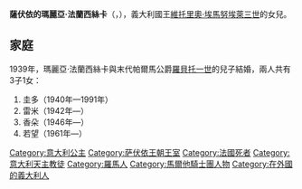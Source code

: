 {{Unreferenced|time=2020-09-03T11:14:09+00:00}}
{{Infobox royalty
| name        = 薩伏依的瑪麗亞·法蘭西絲卡
| image       = María Francisca de Saboya.jpg
| image_size  = 200px
| birth_date  = {{Birth date|1914|12|26|df=y}}
| birth_place = {{flag|Kingdom of Italy}}[[羅馬|羅馬]]
| death_date  = {{Death date and age|2001|12|7|1914|12|26|df=y}}
| death_place = {{flag|France}}[[芒德留拉納普勒|芒德留拉納普勒]]
| full name   = Maria Francesca Anna Romana di Savoia
| house       = [[薩伏依王朝|薩伏依王朝]]
| father      = [[維托里奧·埃馬努埃萊三世|維托里奧·埃馬努埃萊三世]]
| mother      = [[蒙特內哥羅的埃萊娜|蒙特內哥羅的埃萊娜]]
| religion    = [[羅馬天主教|羅馬天主教]]
}}
'''薩伏依的瑪麗亞·法蘭西絲卡'''（{{lang-it|Maria Francesca di Savoia}}，{{bd|1914年|12月26日|2001年|12月7日}}），義大利國王[[維托里奧·埃馬努埃萊三世|維托里奧·埃馬努埃萊三世]]的女兒。

== 家庭 ==
1939年，瑪麗亞·法蘭西絲卡與末代帕爾馬公爵[[羅貝托一世_(帕爾馬)|羅貝托一世]]的兒子{{link-it|波旁-帕爾馬的路易吉|Luigi di Borbone-Parma|路易吉}}結婚，兩人共有3子1女：
# 圭多（1940年—1991年）
# 雷米（1942年—）
# 香朵（1946年—）
# 若望（1961年—）

[[Category:意大利公主|Category:意大利公主]]
[[Category:萨伏依王朝王室|Category:萨伏依王朝王室]]
[[Category:法國死者|Category:法國死者]]
[[Category:意大利天主教徒|Category:意大利天主教徒]]
[[Category:羅馬人|Category:羅馬人]]
[[Category:馬爾他騎士團人物|Category:馬爾他騎士團人物]]
[[Category:在外國的義大利人|Category:在外國的義大利人]]
